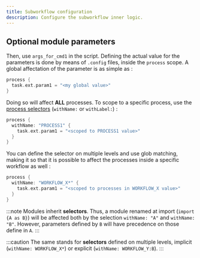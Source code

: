 ```yaml
---
title: Subworkflow configuration
description: Configure the subworkflow inner logic.
---
```


## Optional module parameters

Then, use `args_for_cmd1` in the script. Defining the actual value for the parameters is done
by means of `.config` files, inside the `process` scope. A global affectation of the parameter
is as simple as :

```groovy
process {
  task.ext.param1 = "<my global value>"
}
```

Doing so will affect **ALL** processes. To scope to a specific process, use the
[process selectors](https://www.nextflow.io/docs/latest/config.html#process-selectors)
(`withName:` or `withLabel:`) :

```groovy
process {
  withName: "PROCESS1" {
    task.ext.param1 = "<scoped to PROCESS1 value>"
  }
}
```

You can define the selector on multiple levels and use glob matching, making it so that
it is possible to affect the processes inside a specific workflow as well :

```groovy
process {
  withName: "WORKFLOW_X*" {
    task.ext.param1 = "<scoped to processes in WORKFLOW_X value>"
  }
}
```

:::note
Modules inherit **selectors**. Thus, a module renamed at import (`import {A as B}`)
will be affected both by the selection `withName: "A"` and `withName: "B"`. However,
parameters defined by `B` will have precedence on those define in `A`.
:::

:::caution
The same stands for **selectors** defined on multiple levels, implicit (`withName: WORKFLOW_X*`)
or explicit (`withName: WORKFLOW_Y:B`).
:::